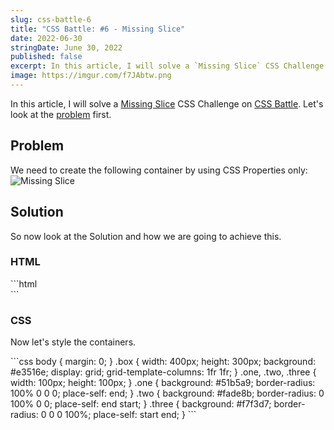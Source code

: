 ```yaml
---
slug: css-battle-6
title: "CSS Battle: #6 - Missing Slice"
date: 2022-06-30
stringDate: June 30, 2022
published: false
excerpt: In this article, I will solve a `Missing Slice` CSS Challenge on CSS Battle.
image: https://imgur.com/f7JAbtw.png
---
```



In this article, I will solve a [Missing Slice](https://cssbattle.dev/play/6) CSS Challenge on [CSS Battle](https://cssbattle.dev/). Let's look at the [problem](https://cssbattle.dev/play/6) first.

## Problem 

We need to create the following container by using CSS Properties only:
![Missing Slice](https://cssbattle.dev/targets/6.png)

## Solution

So now look at the Solution and how we are going to achieve this. 

### HTML


<CodeTitle title="index.html" lang="html"/>
```html
<div class="box">
  <div class="one"></div>
    <div class="two"></div>
  <div class="three"></div>
</div>
```


### CSS

Now let's style the containers. 

<CodeTitle title="styles.css" lang="css"/>
```css
body {
  margin: 0;
}
.box {
  width: 400px;
  height: 300px;
  background: #e3516e;
  display: grid;
  grid-template-columns: 1fr 1fr;
}
.one,
.two,
.three {
  width: 100px;
  height: 100px;
}
.one {
  background: #51b5a9;
  border-radius: 100% 0 0 0;
  place-self: end;
}
.two {
  background: #fade8b;
  border-radius: 0 100% 0 0;
  place-self: end start;
}
.three {
  background: #f7f3d7;
  border-radius: 0 0 0 100%;
  place-self: start end;
}
```

<Codepen id="abWZvOy" />


